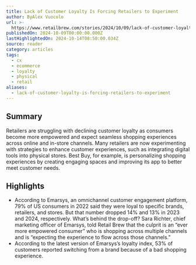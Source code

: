 ```yaml
---
title: Lack of Customer Loyalty Is Forcing Retailers to Experiment
author: ByAlex Vuocolo
url: >-
  https://www.retailbrew.com/stories/2024/10/09/lack-of-customer-loyalty-is-forcing-retailers-to-experiment?utm_source=Sailthru&utm_medium=email&utm_campaign=Newsletter%20Weekly%20Roundup:%20CX%20Dive:%20Daily%20Dive%2010-12-2024&utm_term=CX%20Dive%20Weekender
publishedOn: 2024-10-09T00:00:00.000Z
lastHighlightedOn: 2024-10-14T08:50:00.034Z
source: reader
category: articles
tags:
  - cx
  - ecommerce
  - loyalty
  - physical
  - retail
aliases:
  - lack-of-customer-loyalty-is-forcing-retailers-to-experiment
---
```

## Summary

Retailers are struggling with declining customer loyalty as consumers become more empowered and expect seamless shopping experiences across online and in-store channels. Many retailers are now experimenting with strategies to enhance customer experiences, such as integrating digital tools into physical stores. Best Buy, for example, is personalizing shopping experiences by creating engaging spaces and improving its app to better meet customer needs.

## Highlights
- According to Emarsys, an omnichannel customer engagement platform, 79% of US consumers in 2022 said they were loyal to specific brands, retailers, and stores. But that number dropped 14% and 13% in 2023 and 2024, respectively.
  What’s behind the drop-off? Sara Richter, chief marketing officer of Emarsys, told Retail Brew that the culprit is an “ever more empowered consumer” who is shopping across multiple channels and is “expecting the experience to flow across those channels.”
- According to the latest version of Emarsys’s loyalty index, 53% of customers reported switching from a brand because of a bad shopping experience.
